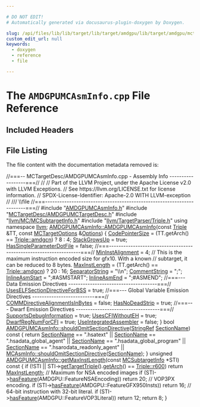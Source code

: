 ```yaml
---

# DO NOT EDIT!
# Automatically generated via docusaurus-plugin-doxygen by Doxygen.

slug: /api/files/lib/lib/target/lib/target/amdgpu/lib/target/amdgpu/mctargetdesc/amdgpumcasminfo-cpp
custom_edit_url: null
keywords:
  - doxygen
  - reference
  - file

---
```





# The `AMDGPUMCAsmInfo.cpp` File Reference

<DoxygenPage pluginConfig={pluginConfig}>



## Included Headers

<IncludesList>
<IncludesListItem
  filePath="AMDGPUMCAsmInfo.h"
  permalink="/docs/api/files/lib/lib/target/lib/target/amdgpu/lib/target/amdgpu/mctargetdesc/amdgpumcasminfo-h"
  isLocal="true" />
<IncludesListItem
  filePath="MCTargetDesc/AMDGPUMCTargetDesc.h"
  permalink="/docs/api/files/lib/lib/target/lib/target/amdgpu/lib/target/amdgpu/mctargetdesc/amdgpumctargetdesc-h"
  isLocal="true" />
<IncludesListItem
  filePath="llvm/MC/MCSubtargetInfo.h"
  permalink="/docs/api/files/include/include/llvm/include/llvm/mc/mcsubtargetinfo-h"
  isLocal="true" />
<IncludesListItem
  filePath="llvm/TargetParser/Triple.h"
  permalink="/docs/api/files/include/include/llvm/include/llvm/targetparser/triple-h"
  isLocal="true" />
</IncludesList>


## File Listing

The file content with the documentation metadata removed is:

<ProgramListing>

<Link id="l00001" /><CodeLine lineNumber="1"><Highlight kind="comment">//===-- MCTargetDesc/AMDGPUMCAsmInfo.cpp - Assembly Info ------------------===//</Highlight><Highlight kind="normal"></Highlight></CodeLine>
<Link id="l00002" /><CodeLine lineNumber="2"><Highlight kind="normal"></Highlight><Highlight kind="comment">//</Highlight><Highlight kind="normal"></Highlight></CodeLine>
<Link id="l00003" /><CodeLine lineNumber="3"><Highlight kind="normal"></Highlight><Highlight kind="comment">// Part of the LLVM Project, under the Apache License v2.0 with LLVM Exceptions.</Highlight><Highlight kind="normal"></Highlight></CodeLine>
<Link id="l00004" /><CodeLine lineNumber="4"><Highlight kind="normal"></Highlight><Highlight kind="comment">// See https://llvm.org/LICENSE.txt for license information.</Highlight><Highlight kind="normal"></Highlight></CodeLine>
<Link id="l00005" /><CodeLine lineNumber="5"><Highlight kind="normal"></Highlight><Highlight kind="comment">// SPDX-License-Identifier: Apache-2.0 WITH LLVM-exception</Highlight><Highlight kind="normal"></Highlight></CodeLine>
<Link id="l00006" /><CodeLine lineNumber="6"><Highlight kind="normal"></Highlight><Highlight kind="comment">//</Highlight><Highlight kind="comment"></Highlight></CodeLine>
<Link id="l00007" /><CodeLine lineNumber="7"><Highlight kind="comment">/// \\file</Highlight><Highlight kind="normal"></Highlight></CodeLine>
<Link id="l00008" /><CodeLine lineNumber="8"><Highlight kind="normal"></Highlight><Highlight kind="comment">//===----------------------------------------------------------------------===//</Highlight><Highlight kind="normal"></Highlight></CodeLine>
<Link id="l00009" /><CodeLine lineNumber="9"><Highlight kind="normal"></Highlight></CodeLine>
<Link id="l00010" /><CodeLine lineNumber="10"><Highlight kind="normal"></Highlight><Highlight kind="preprocessor">#include &quot;<a href="/docs/api/files/lib/lib/target/lib/target/amdgpu/lib/target/amdgpu/mctargetdesc/amdgpumcasminfo-h">AMDGPUMCAsmInfo.h</a>&quot;</Highlight><Highlight kind="normal"></Highlight></CodeLine>
<Link id="l00011" /><CodeLine lineNumber="11"><Highlight kind="normal"></Highlight><Highlight kind="preprocessor">#include &quot;<a href="/docs/api/files/lib/lib/target/lib/target/amdgpu/lib/target/amdgpu/mctargetdesc/amdgpumctargetdesc-h">MCTargetDesc/AMDGPUMCTargetDesc.h</a>&quot;</Highlight><Highlight kind="normal"></Highlight></CodeLine>
<Link id="l00012" /><CodeLine lineNumber="12"><Highlight kind="normal"></Highlight><Highlight kind="preprocessor">#include &quot;<a href="/docs/api/files/include/include/llvm/include/llvm/mc/mcsubtargetinfo-h">llvm/MC/MCSubtargetInfo.h</a>&quot;</Highlight><Highlight kind="normal"></Highlight></CodeLine>
<Link id="l00013" /><CodeLine lineNumber="13"><Highlight kind="normal"></Highlight><Highlight kind="preprocessor">#include &quot;<a href="/docs/api/files/include/include/llvm/include/llvm/targetparser/triple-h">llvm/TargetParser/Triple.h</a>&quot;</Highlight><Highlight kind="normal"></Highlight></CodeLine>
<Link id="l00014" /><CodeLine lineNumber="14"><Highlight kind="normal"></Highlight></CodeLine>
<Link id="l00015" /><CodeLine lineNumber="15"><Highlight kind="normal"></Highlight><Highlight kind="keyword">using namespace </Highlight><Highlight kind="normal"><a href="/docs/api/namespaces/llvm">llvm</a>;</Highlight></CodeLine>
<Link id="l00016" /><CodeLine lineNumber="16"><Highlight kind="normal"></Highlight></CodeLine>
<Link id="l00017" /><CodeLine lineNumber="17" lineLink="/docs/api/classes/llvm/amdgpumcasminfo/#a19016cbffc3d1438e542dba773f5a9bd"><Highlight kind="normal"><a href="/docs/api/classes/llvm/amdgpumcasminfo/#a19016cbffc3d1438e542dba773f5a9bd">AMDGPUMCAsmInfo::AMDGPUMCAsmInfo</a>(</Highlight><Highlight kind="keyword">const</Highlight><Highlight kind="normal"> <a href="/docs/api/classes/llvm/triple">Triple</a> &amp;TT,</Highlight></CodeLine>
<Link id="l00018" /><CodeLine lineNumber="18"><Highlight kind="normal">                                 </Highlight><Highlight kind="keyword">const</Highlight><Highlight kind="normal"> <a href="/docs/api/classes/llvm/mctargetoptions">MCTargetOptions</a> &amp;<a href="/docs/api/files/lib/lib/debuginfo/lib/debuginfo/logicalview/lib/debuginfo/logicalview/core/lvoptions-cpp/#ab4088b7a11f3cbc38ac16a6e9c72494e">Options</a>) &#123;</Highlight></CodeLine>
<Link id="l00019" /><CodeLine lineNumber="19"><Highlight kind="normal">  <a href="/docs/api/classes/llvm/mcasminfo/#ae243a845fe9d46ed2cb7403700921e4a">CodePointerSize</a> = (TT.getArch() == <a href="/docs/api/classes/llvm/triple/#a547abd13f7a3c063aa72c8192a868154a387d88fc1b536facc13f5a41170250b0">Triple::amdgcn</a>) ? 8 : 4;</Highlight></CodeLine>
<Link id="l00020" /><CodeLine lineNumber="20"><Highlight kind="normal">  <a href="/docs/api/classes/llvm/mcasminfo/#a9e5942554aaf9a1c2dbde04c503c11b2">StackGrowsUp</a> = </Highlight><Highlight kind="keyword">true</Highlight><Highlight kind="normal">;</Highlight></CodeLine>
<Link id="l00021" /><CodeLine lineNumber="21"><Highlight kind="normal">  <a href="/docs/api/classes/llvm/mcasminfo/#ab74c767922c89f683dec73c5b9a7b87a">HasSingleParameterDotFile</a> = </Highlight><Highlight kind="keyword">false</Highlight><Highlight kind="normal">;</Highlight></CodeLine>
<Link id="l00022" /><CodeLine lineNumber="22"><Highlight kind="normal">  </Highlight><Highlight kind="comment">//===------------------------------------------------------------------===//</Highlight><Highlight kind="normal"></Highlight></CodeLine>
<Link id="l00023" /><CodeLine lineNumber="23"><Highlight kind="normal">  <a href="/docs/api/classes/llvm/mcasminfo/#a139e22bc2c357349563ce30a503d13fd">MinInstAlignment</a> = 4;</Highlight></CodeLine>
<Link id="l00024" /><CodeLine lineNumber="24"><Highlight kind="normal"></Highlight></CodeLine>
<Link id="l00025" /><CodeLine lineNumber="25"><Highlight kind="normal">  </Highlight><Highlight kind="comment">// This is the maximum instruction encoded size for gfx10. With a known</Highlight><Highlight kind="normal"></Highlight></CodeLine>
<Link id="l00026" /><CodeLine lineNumber="26"><Highlight kind="normal">  </Highlight><Highlight kind="comment">// subtarget, it can be reduced to 8 bytes.</Highlight><Highlight kind="normal"></Highlight></CodeLine>
<Link id="l00027" /><CodeLine lineNumber="27"><Highlight kind="normal">  <a href="/docs/api/classes/llvm/mcasminfo/#a824f02b302d147245dc0f553c63428db">MaxInstLength</a> = (TT.getArch() == <a href="/docs/api/classes/llvm/triple/#a547abd13f7a3c063aa72c8192a868154a387d88fc1b536facc13f5a41170250b0">Triple::amdgcn</a>) ? 20 : 16;</Highlight></CodeLine>
<Link id="l00028" /><CodeLine lineNumber="28"><Highlight kind="normal">  <a href="/docs/api/classes/llvm/mcasminfo/#aabcffa0fe7b36126687bc1f1ea65fa91">SeparatorString</a> = </Highlight><Highlight kind="stringliteral">&quot;\\n&quot;</Highlight><Highlight kind="normal">;</Highlight></CodeLine>
<Link id="l00029" /><CodeLine lineNumber="29"><Highlight kind="normal">  <a href="/docs/api/classes/llvm/mcasminfo/#af30c385b021a371a04bacd22cef94c7b">CommentString</a> = </Highlight><Highlight kind="stringliteral">&quot;;&quot;</Highlight><Highlight kind="normal">;</Highlight></CodeLine>
<Link id="l00030" /><CodeLine lineNumber="30"><Highlight kind="normal">  <a href="/docs/api/classes/llvm/mcasminfo/#a87ec076e2f46691b519f60545904269c">InlineAsmStart</a> = </Highlight><Highlight kind="stringliteral">&quot;;#ASMSTART&quot;</Highlight><Highlight kind="normal">;</Highlight></CodeLine>
<Link id="l00031" /><CodeLine lineNumber="31"><Highlight kind="normal">  <a href="/docs/api/classes/llvm/mcasminfo/#aa238b30c1afd57422b374a9cb2edc4df">InlineAsmEnd</a> = </Highlight><Highlight kind="stringliteral">&quot;;#ASMEND&quot;</Highlight><Highlight kind="normal">;</Highlight></CodeLine>
<Link id="l00032" /><CodeLine lineNumber="32"><Highlight kind="normal"></Highlight></CodeLine>
<Link id="l00033" /><CodeLine lineNumber="33"><Highlight kind="normal">  </Highlight><Highlight kind="comment">//===--- Data Emission Directives -------------------------------------===//</Highlight><Highlight kind="normal"></Highlight></CodeLine>
<Link id="l00034" /><CodeLine lineNumber="34"><Highlight kind="normal">  <a href="/docs/api/classes/llvm/mcasminfo/#a9209a7aeb154de066a5f7ed6087892cc">UsesELFSectionDirectiveForBSS</a> = </Highlight><Highlight kind="keyword">true</Highlight><Highlight kind="normal">;</Highlight></CodeLine>
<Link id="l00035" /><CodeLine lineNumber="35"><Highlight kind="normal"></Highlight></CodeLine>
<Link id="l00036" /><CodeLine lineNumber="36"><Highlight kind="normal">  </Highlight><Highlight kind="comment">//===--- Global Variable Emission Directives --------------------------===//</Highlight><Highlight kind="normal"></Highlight></CodeLine>
<Link id="l00037" /><CodeLine lineNumber="37"><Highlight kind="normal">  <a href="/docs/api/classes/llvm/mcasminfo/#ac0079bf3834ce7ee765d437aae0a8a69">COMMDirectiveAlignmentIsInBytes</a> = </Highlight><Highlight kind="keyword">false</Highlight><Highlight kind="normal">;</Highlight></CodeLine>
<Link id="l00038" /><CodeLine lineNumber="38"><Highlight kind="normal">  <a href="/docs/api/classes/llvm/mcasminfo/#a15bacf592302115a438444da1b9517e4">HasNoDeadStrip</a> = </Highlight><Highlight kind="keyword">true</Highlight><Highlight kind="normal">;</Highlight></CodeLine>
<Link id="l00039" /><CodeLine lineNumber="39"><Highlight kind="normal">  </Highlight><Highlight kind="comment">//===--- Dwarf Emission Directives -----------------------------------===//</Highlight><Highlight kind="normal"></Highlight></CodeLine>
<Link id="l00040" /><CodeLine lineNumber="40"><Highlight kind="normal">  <a href="/docs/api/classes/llvm/mcasminfo/#a98f40236cfff7278d4b57633fad2245d">SupportsDebugInformation</a> = </Highlight><Highlight kind="keyword">true</Highlight><Highlight kind="normal">;</Highlight></CodeLine>
<Link id="l00041" /><CodeLine lineNumber="41"><Highlight kind="normal">  <a href="/docs/api/classes/llvm/mcasminfo/#ab1ef887b0a356cedf933a5f3e7cc40d9">UsesCFIWithoutEH</a> = </Highlight><Highlight kind="keyword">true</Highlight><Highlight kind="normal">;</Highlight></CodeLine>
<Link id="l00042" /><CodeLine lineNumber="42"><Highlight kind="normal">  <a href="/docs/api/classes/llvm/mcasminfo/#adcdd548ad577bc7c4c2e43f2f38cb1b4">DwarfRegNumForCFI</a> = </Highlight><Highlight kind="keyword">true</Highlight><Highlight kind="normal">;</Highlight></CodeLine>
<Link id="l00043" /><CodeLine lineNumber="43"><Highlight kind="normal"></Highlight></CodeLine>
<Link id="l00044" /><CodeLine lineNumber="44"><Highlight kind="normal">  <a href="/docs/api/classes/llvm/mcasminfo/#a624dfc3c9dd72db826eca195ed423535">UseIntegratedAssembler</a> = </Highlight><Highlight kind="keyword">false</Highlight><Highlight kind="normal">;</Highlight></CodeLine>
<Link id="l00045" /><CodeLine lineNumber="45"><Highlight kind="normal">&#125;</Highlight></CodeLine>
<Link id="l00046" /><CodeLine lineNumber="46"><Highlight kind="normal"></Highlight></CodeLine>
<Link id="l00047" /><CodeLine lineNumber="47" lineLink="/docs/api/classes/llvm/amdgpumcasminfo/#adf19d3b66e114232ade937d6a7e9c654"><Highlight kind="normal"></Highlight><Highlight kind="keywordtype">bool</Highlight><Highlight kind="normal"> <a href="/docs/api/classes/llvm/amdgpumcasminfo/#adf19d3b66e114232ade937d6a7e9c654">AMDGPUMCAsmInfo::shouldOmitSectionDirective</a>(<a href="/docs/api/classes/llvm/stringref">StringRef</a> <a href="/docs/api/structs/llvm/sectionname">SectionName</a>)</Highlight><Highlight kind="keyword"> const </Highlight><Highlight kind="normal">&#123;</Highlight></CodeLine>
<Link id="l00048" /><CodeLine lineNumber="48"><Highlight kind="normal">  </Highlight><Highlight kind="keywordflow">return</Highlight><Highlight kind="normal"> <a href="/docs/api/structs/llvm/sectionname">SectionName</a> == </Highlight><Highlight kind="stringliteral">&quot;.hsatext&quot;</Highlight><Highlight kind="normal"> || <a href="/docs/api/structs/llvm/sectionname">SectionName</a> == </Highlight><Highlight kind="stringliteral">&quot;.hsadata&#95;global&#95;agent&quot;</Highlight><Highlight kind="normal"> ||</Highlight></CodeLine>
<Link id="l00049" /><CodeLine lineNumber="49"><Highlight kind="normal">         <a href="/docs/api/structs/llvm/sectionname">SectionName</a> == </Highlight><Highlight kind="stringliteral">&quot;.hsadata&#95;global&#95;program&quot;</Highlight><Highlight kind="normal"> ||</Highlight></CodeLine>
<Link id="l00050" /><CodeLine lineNumber="50"><Highlight kind="normal">         <a href="/docs/api/structs/llvm/sectionname">SectionName</a> == </Highlight><Highlight kind="stringliteral">&quot;.hsarodata&#95;readonly&#95;agent&quot;</Highlight><Highlight kind="normal"> ||</Highlight></CodeLine>
<Link id="l00051" /><CodeLine lineNumber="51"><Highlight kind="normal">         <a href="/docs/api/classes/llvm/mcasminfo/#aac7daa6624215575aaf2642545bfd9bf">MCAsmInfo::shouldOmitSectionDirective</a>(<a href="/docs/api/structs/llvm/sectionname">SectionName</a>);</Highlight></CodeLine>
<Link id="l00052" /><CodeLine lineNumber="52"><Highlight kind="normal">&#125;</Highlight></CodeLine>
<Link id="l00053" /><CodeLine lineNumber="53"><Highlight kind="normal"></Highlight></CodeLine>
<Link id="l00054" /><CodeLine lineNumber="54" lineLink="/docs/api/classes/llvm/amdgpumcasminfo/#a081e0d017dbcb21393b0e55d70d4550c"><Highlight kind="normal"></Highlight><Highlight kind="keywordtype">unsigned</Highlight><Highlight kind="normal"> <a href="/docs/api/classes/llvm/amdgpumcasminfo/#a081e0d017dbcb21393b0e55d70d4550c">AMDGPUMCAsmInfo::getMaxInstLength</a>(</Highlight><Highlight kind="keyword">const</Highlight><Highlight kind="normal"> <a href="/docs/api/classes/llvm/mcsubtargetinfo">MCSubtargetInfo</a> &#42;STI)</Highlight><Highlight kind="keyword"> const </Highlight><Highlight kind="normal">&#123;</Highlight></CodeLine>
<Link id="l00055" /><CodeLine lineNumber="55"><Highlight kind="normal">  </Highlight><Highlight kind="keywordflow">if</Highlight><Highlight kind="normal"> (!STI || STI-&gt;<a href="/docs/api/classes/llvm/mcsubtargetinfo/#a1ef6ef4ff039e873e9f66e21e3e55e26">getTargetTriple</a>().<a href="/docs/api/classes/llvm/triple/#a5fc23559f17bbe5ff83ec0fed0a5fdcf">getArch</a>() == <a href="/docs/api/classes/llvm/triple/#a547abd13f7a3c063aa72c8192a868154a060ea888d89f5d59a5743118e429296f">Triple::r600</a>)</Highlight></CodeLine>
<Link id="l00056" /><CodeLine lineNumber="56"><Highlight kind="normal">    </Highlight><Highlight kind="keywordflow">return</Highlight><Highlight kind="normal"> <a href="/docs/api/classes/llvm/mcasminfo/#a824f02b302d147245dc0f553c63428db">MaxInstLength</a>;</Highlight></CodeLine>
<Link id="l00057" /><CodeLine lineNumber="57"><Highlight kind="normal"></Highlight></CodeLine>
<Link id="l00058" /><CodeLine lineNumber="58"><Highlight kind="normal">  </Highlight><Highlight kind="comment">// Maximum for NSA encoded images</Highlight><Highlight kind="normal"></Highlight></CodeLine>
<Link id="l00059" /><CodeLine lineNumber="59"><Highlight kind="normal">  </Highlight><Highlight kind="keywordflow">if</Highlight><Highlight kind="normal"> (STI-&gt;<a href="/docs/api/classes/llvm/mcsubtargetinfo/#a0ad14e9a81239b54fd64089b3290bfde">hasFeature</a>(AMDGPU::FeatureNSAEncoding))</Highlight></CodeLine>
<Link id="l00060" /><CodeLine lineNumber="60"><Highlight kind="normal">    </Highlight><Highlight kind="keywordflow">return</Highlight><Highlight kind="normal"> 20;</Highlight></CodeLine>
<Link id="l00061" /><CodeLine lineNumber="61"><Highlight kind="normal"></Highlight></CodeLine>
<Link id="l00062" /><CodeLine lineNumber="62"><Highlight kind="normal">  </Highlight><Highlight kind="comment">// VOP3PX encoding.</Highlight><Highlight kind="normal"></Highlight></CodeLine>
<Link id="l00063" /><CodeLine lineNumber="63"><Highlight kind="normal">  </Highlight><Highlight kind="keywordflow">if</Highlight><Highlight kind="normal"> (STI-&gt;<a href="/docs/api/classes/llvm/mcsubtargetinfo/#a0ad14e9a81239b54fd64089b3290bfde">hasFeature</a>(AMDGPU::FeatureGFX950Insts))</Highlight></CodeLine>
<Link id="l00064" /><CodeLine lineNumber="64"><Highlight kind="normal">    </Highlight><Highlight kind="keywordflow">return</Highlight><Highlight kind="normal"> 16;</Highlight></CodeLine>
<Link id="l00065" /><CodeLine lineNumber="65"><Highlight kind="normal"></Highlight></CodeLine>
<Link id="l00066" /><CodeLine lineNumber="66"><Highlight kind="normal">  </Highlight><Highlight kind="comment">// 64-bit instruction with 32-bit literal.</Highlight><Highlight kind="normal"></Highlight></CodeLine>
<Link id="l00067" /><CodeLine lineNumber="67"><Highlight kind="normal">  </Highlight><Highlight kind="keywordflow">if</Highlight><Highlight kind="normal"> (STI-&gt;<a href="/docs/api/classes/llvm/mcsubtargetinfo/#a0ad14e9a81239b54fd64089b3290bfde">hasFeature</a>(AMDGPU::FeatureVOP3Literal))</Highlight></CodeLine>
<Link id="l00068" /><CodeLine lineNumber="68"><Highlight kind="normal">    </Highlight><Highlight kind="keywordflow">return</Highlight><Highlight kind="normal"> 12;</Highlight></CodeLine>
<Link id="l00069" /><CodeLine lineNumber="69"><Highlight kind="normal"></Highlight></CodeLine>
<Link id="l00070" /><CodeLine lineNumber="70"><Highlight kind="normal">  </Highlight><Highlight kind="keywordflow">return</Highlight><Highlight kind="normal"> 8;</Highlight></CodeLine>
<Link id="l00071" /><CodeLine lineNumber="71"><Highlight kind="normal">&#125;</Highlight></CodeLine>

</ProgramListing>


</DoxygenPage>
